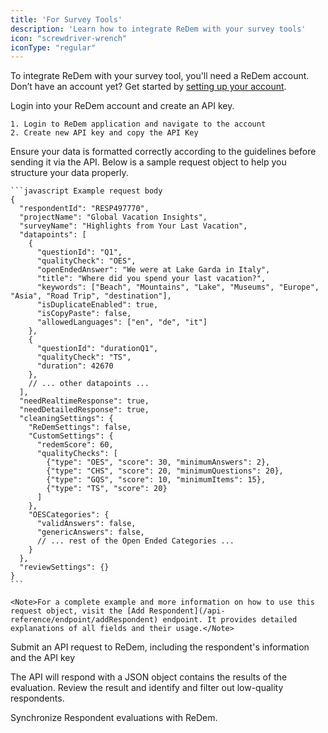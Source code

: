 ```yaml
---
title: 'For Survey Tools'
description: 'Learn how to integrate ReDem with your survey tools'
icon: "screwdriver-wrench"
iconType: "regular"
---
```


<Info>To integrate ReDem with your survey tool, you'll need a ReDem account. <br/> Don’t have an account yet? Get started by [setting up your account](/account-setup).</Info>

<Steps titleSize="h3">
  <Step title="Login and create an API key">
    <p> Login into your ReDem account and create an API key. </p>

    1. Login to ReDem application and navigate to the account
    2. Create new API key and copy the API Key
  </Step>
  <Step title="Prepare your request data">
    <p>Ensure your data is formatted correctly according to the guidelines before sending it via the API. Below is a sample request object to help you structure your data properly.</p>

    ```javascript Example request body
    {
      "respondentId": "RESP497770", 
      "projectName": "Global Vacation Insights",
      "surveyName": "Highlights from Your Last Vacation", 
      "datapoints": [ 
        {
          "questionId": "Q1",
          "qualityCheck": "OES",
          "openEndedAnswer": "We were at Lake Garda in Italy",
          "title": "Where did you spend your last vacation?",
          "keywords": ["Beach", "Mountains", "Lake", "Museums", "Europe", "Asia", "Road Trip", "destination"],
          "isDuplicateEnabled": true,
          "isCopyPaste": false,
          "allowedLanguages": ["en", "de", "it"]
        },
        {
          "questionId": "durationQ1", 
          "qualityCheck": "TS",
          "duration": 42670
        },
        // ... other datapoints ...
      ],
      "needRealtimeResponse": true,
      "needDetailedResponse": true,
      "cleaningSettings": {
        "ReDemSettings": false,
        "CustomSettings": {
          "redemScore": 60,
          "qualityChecks": [
            {"type": "OES", "score": 30, "minimumAnswers": 2},
            {"type": "CHS", "score": 20, "minimumQuestions": 20},
            {"type": "GQS", "score": 10, "minimumItems": 15},
            {"type": "TS", "score": 20}
          ]
        },
        "OESCategories": {
          "validAnswers": false,
          "genericAnswers": false,
          // ... rest of the Open Ended Categories ...
        }
      },
      "reviewSettings": {}
    }
    ```

    <Note>For a complete example and more information on how to use this request object, visit the [Add Respondent](/api-reference/endpoint/addRespondent) endpoint. It provides detailed explanations of all fields and their usage.</Note>
  </Step>
  <Step title="Make an API request">
    <p>Submit an API request to ReDem, including the respondent's information and the API key</p>
  </Step>
  <Step title="Interpret the API Response">
    <p>The API will respond with a JSON object contains the results of the evaluation. Review the result and identify and filter out low-quality respondents.</p>
  </Step>
  <Step title="Synchronize respondent evaluations">
    <p>Synchronize Respondent evaluations with ReDem.</p>
  </Step>
</Steps>